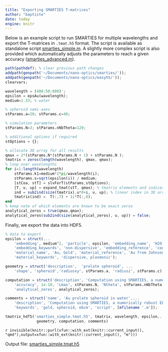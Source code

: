 ```yaml
---
title: "Exporting SMARTIES T-matrices"
author: "baptiste"
date: today
engine: knitr
---
```


Below is an example script to run SMARTIES for multiple wavelengths and export the T-matrices in `.tmat.h5` format. The script is available as standalone script [smarties_simple.m](/smarties/smarties_simple.m). A slightly more complex script is also provided which automatically adjusts the parameters to reach a given accuracy ([smarties_advanced.m](/smarties/smarties_advanced.m)).


```octave
path(pathdef); % clear previous path changes
addpath(genpath('~/Documents/nano-optics/smarties/'));
addpath(genpath('~/Documents/nano-optics/easyh5/'));
clearvars;

wavelength = (400:50:800)';
epsilon = epsAu(wavelength); 
medium=1.33; % water

% spheroid semi-axes
stParams.a=20; stParams.c=40;

% simulation parameters
stParams.N=3; stParams.nNbTheta=120;

% additional options if required
stOptions = {};

% allocate 3D array for all results
qmax = 2*(stParams.N*(stParams.N + 1) + stParams.N );
tmatrix = zeros(length(wavelength), qmax, qmax);
% loop over wavelengths
for i=1:length(wavelength)
    stParams.k1=medium*2*pi/wavelength(i);
    stParams.s=sqrt(epsilon(i)) / medium;
    [stCoa, stT] = slvForT(stParams,stOptions);
    [T, u, up] = expand_tmat(stT, qmax); % tmatrix elements and indices
    ind = sub2ind(size(tmatrix),u*0+i, u, up); % linear index in 3D array
    tmatrix(ind) =  T(:,7) + 1i*T(:,8);
end
% keep note of which elements are known to be exact zeros
analytical_zeros = true(qmax,qmax);
analytical_zeros(sub2ind(size(analytical_zeros), u, up)) = false;
```

Finally, we export the data into HDF5.

```octave
% data to export
epsilon = struct(...
    'embedding', medium^2, 'particle', epsilon, 'embedding_name', 'H2O, Water', ...
    'embedding_keywords', 'non-dispersive', 'embedding_reference', 'constant', ...
    'material_name', 'Au, Gold', 'material_reference', 'Au from Johnson and Christy 1972',...
    'material_keywords', 'dispersive, plasmonic');

geometry = struct('description',  'prolate spheroid', ...
    'shape', 'spheroid','radiusxy', stParams.a, 'radiusz', stParams.c);

computation = struct('description', 'Computation using SMARTIES, a numerically robust EBCM implementation for spheroids', ...
    'accuracy', 1e-10, 'Lmax', stParams.N, 'Ntheta', stParams.nNbTheta, ...
    'analytical_zeros', analytical_zeros);

comments = struct('name', 'Au prolate spheroid in water',...
    'description', 'Computation using SMARTIES, a numerically robust EBCM implementation for spheroids',...
    'keywords', 'gold, spheroid, ebcm', 'script', [mfilename '.m']);

tmatrix_hdf5('smarties_simple.tmat.h5', tmatrix, wavelength, epsilon,...
              geometry, computation, comments)
```

<!-- export the code into standalone file -->
`r invisible(knitr::purl(xfun::with_ext(knitr::current_input(), "qmd"),output=xfun::with_ext(knitr::current_input(), "m")))`

Output file: [smarties_simple.tmat.h5](/smarties/smarties_simple.tmat.h5)

